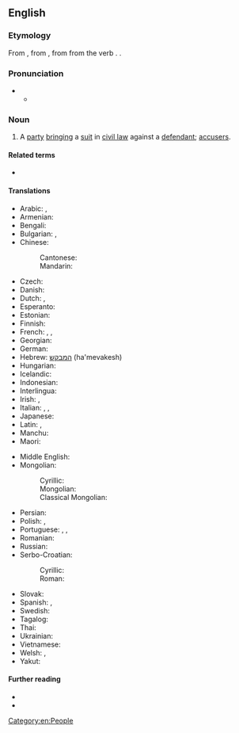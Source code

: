 ==English==
{{wikipedia}}

===Etymology===
From {{inh|en|enm|plaintif}}, from {{der|en|xno|-}}, from {{der|en|fro|plaintif|t=complaining; as a noun, one who complains, a plaintiff}} from the verb {{m|fro|plaindre}}. {{doublet|en|plaintive}}.

===Pronunciation===
* {{IPA|en|/ˈpleɪntɪf/}}
** {{audio|en|LL-Q1860 (eng)-Vealhurl-plaintiff.wav|Audio (UK)}}

===Noun===
{{en-noun}}

# {{lb|en|law}} A [[party]] [[bringing]] a [[suit]] in [[civil law]] against a [[defendant]]; [[accuser|accusers]].
#: {{syn|en|complainant|litigant|claimant|q3=English law|pursuer|q4=Scottish law}}
#: {{ant|en|defendant|suspect}}
#: {{hyper|en|litigant|litigator}}
#: {{hypo|en|suer|petitioner}}

====Related terms====
* {{l|en|plaintive}}

====Translations====
{{trans-top|party bringing a suit in civil law against a defendant}}
* Arabic: {{qualifier|indefinite}} {{t|ar|مُدَّعٍ|m}}, {{qualifier|definite}} {{t|ar|اَلْمُدَّعِي}}
* Armenian: {{t+|hy|հայցվոր}}
* Bengali: {{t|bn|মুদ্দই}}
* Bulgarian: {{t+|bg|тъжител|m}}, {{t+|bg|ищец|m}}
* Chinese:
*: Cantonese: {{t|yue|原告|tr=jyun4 gou3}}
*: Mandarin: {{t+|cmn|原告|tr=yuángào}}
* Czech: {{t|cs|žalobce|m}}
* Danish: {{t|da|sagsøger|c}}
* Dutch: {{t+|nl|eiser}}, {{t+|nl|aanklager}}
* Esperanto: {{t|eo|plendanto}}
* Estonian: {{t+|et|hageja}}
* Finnish: {{t+|fi|kantaja}}
* French: {{t+|fr|demandeur}}, {{t+|fr|plaignant|m}}, {{t+|fr|plaignante|f}}
* Georgian: {{t|ka|მოსარჩელე}}
* German: {{t+|de|Kläger|m}}
* Hebrew: [[המבקש]] (ha'mevakesh)
* Hungarian: {{t+|hu|felperes}}
* Icelandic: {{t|is|stefnandi|m}}
* Indonesian: {{t+|id|penggugat}}
* Interlingua: {{t|ia|demandator}}
* Irish: {{t|ga|éilitheoir|m}}, {{t|ga|gearánaí|m}}
* Italian: {{t+|it|querelante|m}}, {{t|it|parte civile|f}}, {{t+|it|ricorrente|m}}
* Japanese: {{t+|ja|原告|tr=げんこく, genkoku}}
* Latin: {{t|la|petītor|m}}, {{t|la|petītrix|f}}
* Manchu: {{t|mnc|ᡥᠠᠪᡧᠠᡥᠠ ᠨᡳᠶ᠋ᠠᠯᠮᠠ}}
* Maori: {{t|mi|kaiwhakapae}}
{{trans-mid}}
* Middle English: {{t|enm|actour}}
* Mongolian:
*: Cyrillic: {{t+|mn|заалдагч}}
*: Mongolian: {{t|mn|ᠵᠠᠭ᠋ᠠᠯᠳ᠋ᠤᠭᠴᠢ}}
*: Classical Mongolian: {{t|cmg|ᠵᠠᠭᠠᠯᠳᠤᠭᠰᠠᠨ ᠬᠦ᠋ᠮᠦᠨ}}
* Persian: {{t+|fa|خواهان|tr=xâhân}}
* Polish: {{t+|pl|powód|m}}, {{t|pl|powódka|f}}
* Portuguese: {{t+|pt|querelante|m|f}}, {{t+|pt|acusação|f}}, {{t+|pt|promotoria}}
* Romanian: {{t+|ro|reclamant|m}}
* Russian: {{t+|ru|исте́ц|m}}
* Serbo-Croatian:
*: Cyrillic: {{t|sh|жа̀лилац|m}}
*: Roman: {{t+|sh|žàlilac|m}}
* Slovak: {{t|sk|žalobca|m}}
* Spanish: {{t+|es|demandante}}, {{t|es|querellante}}
* Swedish: {{t+|sv|kärande|c}}
* Tagalog: {{t|tl|nagsasakdal}}
* Thai: {{t+|th|โจทก์}}
* Ukrainian: {{t|uk|позивач|m}}
* Vietnamese: {{t+|vi|nguyên cáo}}
* Welsh: {{t|cy|achwynydd|m}}, {{t|cy|achwynwr|m}}
* Yakut: {{t|sah|үҥээччи}}
{{trans-bottom}}

====Further reading====
* {{R:Webster 1913}}
* {{R:Century 1911}}

[[Category:en:People]]
